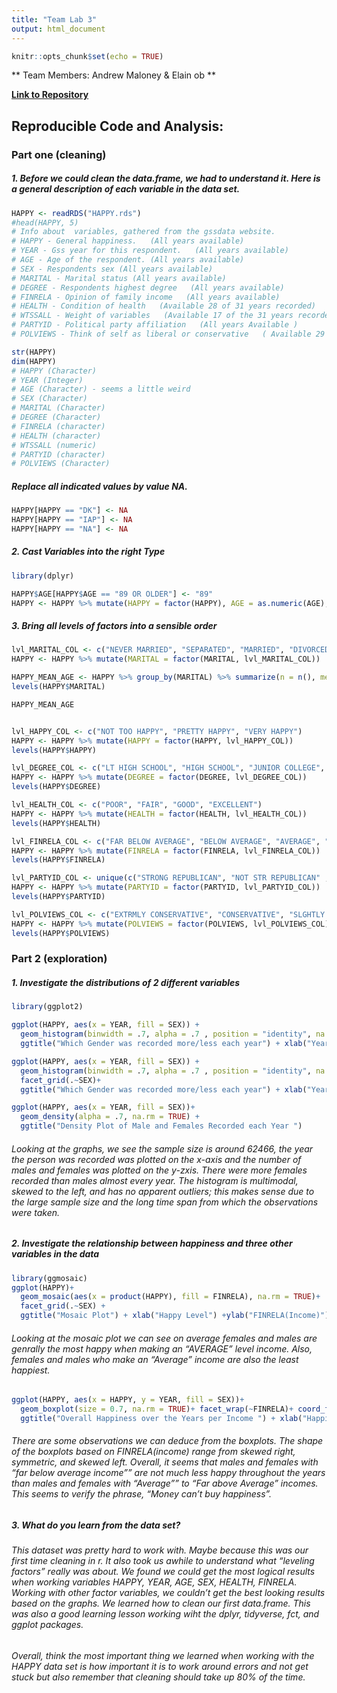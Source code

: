 ```yaml
---
title: "Team Lab 3"
output: html_document
---
```


```r
knitr::opts_chunk$set(echo = TRUE)
```

** Team Members: Andrew Maloney & Elain ob **

[**Link to Repository**](https://github.com/xazip/ds202_lab3)

## Reproducible Code and Analysis: 


### Part one (cleaning)

##### 1. Before we could clean the data.frame, we had to understand it.  Here is a general description of each variable in the data set.
```r
HAPPY <- readRDS("HAPPY.rds")
#head(HAPPY, 5)
# Info about  variables, gathered from the gssdata website.
# HAPPY - General happiness.   (All years available)
# YEAR - Gss year for this respondent.   (All years available)
# AGE - Age of the respondent. (All years available)
# SEX - Respondents sex (All years available)
# MARITAL - Marital status (All years available)
# DEGREE - Respondents highest degree   (All years available)
# FINRELA - Opinion of family income   (All years available)
# HEALTH - Condition of health   (Available 28 of 31 years recorded)
# WTSSALL - Weight of variables   (Available 17 of the 31 years recorded )
# PARTYID - Political party affiliation   (All years Available )
# POLVIEWS - Think of self as liberal or conservative   ( Available 29 of 31 years)
```


```r
str(HAPPY)
dim(HAPPY)
# HAPPY (Character)
# YEAR (Integer)
# AGE (Character) - seems a little weird
# SEX (Character)
# MARITAL (Character)
# DEGREE (Character)
# FINRELA (character)
# HEALTH (character)
# WTSSALL (numeric)
# PARTYID (character)
# POLVIEWS (Character)
```

##### Replace all indicated values by value NA.
```r
HAPPY[HAPPY == "DK"] <- NA
HAPPY[HAPPY == "IAP"] <- NA
HAPPY[HAPPY == "NA"] <- NA 
```


##### 2. Cast Variables into the right Type
```r
library(dplyr)

HAPPY$AGE[HAPPY$AGE == "89 OR OLDER"] <- "89"
HAPPY <- HAPPY %>% mutate(HAPPY = factor(HAPPY), AGE = as.numeric(AGE), SEX = factor(SEX), MARITAL = factor(MARITAL), DEGREE = factor(DEGREE), FINRELA = factor(FINRELA), HEALTH = factor(HEALTH), PARTYID = factor(PARTYID), POLVIEWS = factor(POLVIEWS))
```


##### 3. Bring all levels of factors into a sensible order
```r

lvl_MARITAL_COL <- c("NEVER MARRIED", "SEPARATED", "MARRIED", "DIVORCED", "WIDOWED")
HAPPY <- HAPPY %>% mutate(MARITAL = factor(MARITAL, lvl_MARITAL_COL))

HAPPY_MEAN_AGE <- HAPPY %>% group_by(MARITAL) %>% summarize(n = n(), mean_age = mean(AGE, na.rm = TRUE)) %>% arrange((mean_age))
levels(HAPPY$MARITAL)

HAPPY_MEAN_AGE


lvl_HAPPY_COL <- c("NOT TOO HAPPY", "PRETTY HAPPY", "VERY HAPPY")
HAPPY <- HAPPY %>% mutate(HAPPY = factor(HAPPY, lvl_HAPPY_COL))
levels(HAPPY$HAPPY)

lvl_DEGREE_COL <- c("LT HIGH SCHOOL", "HIGH SCHOOL", "JUNIOR COLLEGE", "BACHELOR", "GRADUATE")
HAPPY <- HAPPY %>% mutate(DEGREE = factor(DEGREE, lvl_DEGREE_COL))
levels(HAPPY$DEGREE)

lvl_HEALTH_COL <- c("POOR", "FAIR", "GOOD", "EXCELLENT")
HAPPY <- HAPPY %>% mutate(HEALTH = factor(HEALTH, lvl_HEALTH_COL))
levels(HAPPY$HEALTH)

lvl_FINRELA_COL <- c("FAR BELOW AVERAGE", "BELOW AVERAGE", "AVERAGE", "ABOVE AVERAGE", "FAR ABOVE AVERAGE")
HAPPY <- HAPPY %>% mutate(FINRELA = factor(FINRELA, lvl_FINRELA_COL))
levels(HAPPY$FINRELA)

lvl_PARTYID_COL <- unique(c("STRONG REPUBLICAN", "NOT STR REPUBLICAN" ,"IND,NEAR REP", "INDEPENDENT", "IND,NEAR DEM", "NOT STR DEMOCRAT", "STRONG DEMOCRAT", "OTHER")) 
HAPPY <- HAPPY %>% mutate(PARTYID = factor(PARTYID, lvl_PARTYID_COL))
levels(HAPPY$PARTYID)

lvl_POLVIEWS_COL <- c("EXTRMLY CONSERVATIVE", "CONSERVATIVE", "SLGHTLY CONSERVATIVE", "MODERATE", "SLIGHTLY LIBERAL", "LIBERAL", "EXTREMELY LIBERAL")
HAPPY <- HAPPY %>% mutate(POLVIEWS = factor(POLVIEWS, lvl_POLVIEWS_COL))
levels(HAPPY$POLVIEWS)
```

### Part 2 (exploration)

##### 1. Investigate the distributions of 2 different variables
```r
library(ggplot2)

ggplot(HAPPY, aes(x = YEAR, fill = SEX)) +
  geom_histogram(binwidth = .7, alpha = .7 , position = "identity", na.rm = TRUE)+
  ggtitle("Which Gender was recorded more/less each year") + xlab("Year Recorded") + ylab("Number of Males and Females") + theme(axis.text.x = element_text(angle = 45, vjust = 1, hjust = 1))

ggplot(HAPPY, aes(x = YEAR, fill = SEX)) +
  geom_histogram(binwidth = .7, alpha = .7 , position = "identity", na.rm = TRUE) +
  facet_grid(.~SEX)+
  ggtitle("Which Gender was recorded more/less each year") + xlab("Year Recorded") + ylab("Number of Males and Females") + theme(axis.text.x = element_text(angle = 45, vjust = 1, hjust = 1))

ggplot(HAPPY, aes(x = YEAR, fill = SEX))+
  geom_density(alpha = .7, na.rm = TRUE) + 
  ggtitle("Density Plot of Male and Females Recorded each Year ")

```

###### Looking at the graphs, we see the sample size is around 62466, the year the person was recorded was plotted on the x-axis and the number of males and females was plotted on the y-zxis. There were more females recorded than males almost every year. The histogram is multimodal, skewed to the left, and has no apparent outliers; this makes sense due to the large sample size and the long time span from which the observations were taken. 




##### 2. Investigate the relationship between happiness and three other variables in the data
```r
library(ggmosaic)
ggplot(HAPPY)+
  geom_mosaic(aes(x = product(HAPPY), fill = FINRELA), na.rm = TRUE)+
  facet_grid(.~SEX) + 
  ggtitle("Mosaic Plot") + xlab("Happy Level") +ylab("FINRELA(Income)") + theme(axis.text.x = element_text(angle = 45, vjust = 1, hjust = 1))

```

###### Looking at the mosaic plot we can see on average females and males are genrally the most happy when making an "AVERAGE" level income.  Also, females and males who make an "Average" income are also the least happiest. 


```r

ggplot(HAPPY, aes(x = HAPPY, y = YEAR, fill = SEX))+
  geom_boxplot(size = 0.7, na.rm = TRUE)+ facet_wrap(~FINRELA)+ coord_flip()+
  ggtitle("Overall Happiness over the Years per Income ") + xlab("Happiness Level") + ylab("Year Recorded")

```

###### There are some observations we can deduce from the boxplots. The shape of the boxplots based on FINRELA(income) range from skewed right, symmetric, and skewed left.  Overall, it seems that males and females with "far below average income"" are not much less happy throughout the years than males and females with "Average"" to "Far above Average" incomes.  This seems to verify the phrase, "Money can't buy happiness".  


##### 3. What do you learn from the data set?  
###### This dataset was pretty hard to work with.  Maybe because this was our first time cleaning in r.  It also took us awhile to understand what "leveling factors" really was about.  We found we could get the most logical results when working variables HAPPY, YEAR, AGE, SEX, HEALTH, FINRELA. Working with other factor variables, we couldn't get the best looking results based on the graphs.  We learned how to clean our first data.frame.  This was also a good learning lesson working wiht the dplyr, tidyverse, fct, and ggplot packages. 

###### Overall, think the most important thing we learned when working with the HAPPY data set is how important it is to work around errors and not get stuck but also remember that cleaning should take up 80% of the time.  


